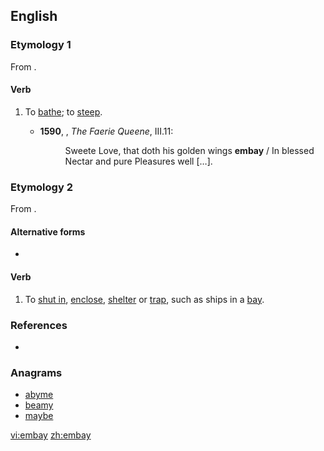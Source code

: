 ==English==

===Etymology 1===
From {{prefix|em|bay|gloss2=bathe}}.

====Verb====
{{en-verb|embay|ing}}

# {{context|transitive|obsolete}} To [[bathe]]; to [[steep]].
#*'''1590''', {{w|Edmund Spenser}}, ''The Faerie Queene'', III.11:
#*:Sweete Love, that doth his golden wings '''embay''' / In blessed Nectar and pure Pleasures well […].

===Etymology 2===
From {{prefix|em|bay}}.

====Alternative forms====
* {{l|en|imbay}}

====Verb====
{{en-verb|embay|ing}}

# {{context|transitive}} To [[shut in]], [[enclose]], [[shelter]] or [[trap]], such as ships in a [[bay]].

===References===
* {{R:Webster 1913}}

===Anagrams===
* [[abyme#English|abyme]]
* [[beamy#English|beamy]]
* [[maybe#English|maybe]]

[[vi:embay]]
[[zh:embay]]